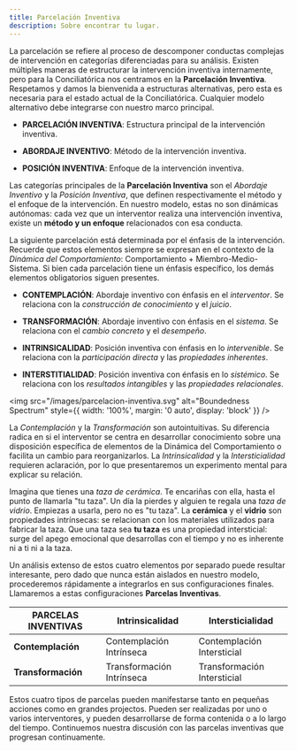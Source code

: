 ```yaml
---
title: Parcelación Inventiva
description: Sobre encontrar tu lugar.
---
```


La parcelación se refiere al proceso de descomponer conductas complejas de intervención en categorías diferenciadas para su análisis. Existen múltiples maneras de estructurar la intervención inventiva internamente, pero para la Conciliatórica nos centramos en la **Parcelación Inventiva**. Respetamos y damos la bienvenida a estructuras alternativas, pero esta es necesaria para el estado actual de la Conciliatórica. Cualquier modelo alternativo debe integrarse con nuestro marco principal.

- **PARCELACIÓN INVENTIVA**: Estructura principal de la intervención inventiva.

- **ABORDAJE INVENTIVO**: Método de la intervención inventiva.

- **POSICIÓN INVENTIVA**: Enfoque de la intervención inventiva.

Las categorías principales de la **Parcelación Inventiva** son el *Abordaje Inventivo* y la *Posición Inventiva*, que definen respectivamente el método y el enfoque de la intervención. En nuestro modelo, estas no son dinámicas autónomas: cada vez que un interventor realiza una intervención inventiva, existe un **método y un enfoque** relacionados con esa conducta.

La siguiente parcelación está determinada por el énfasis de la intervención. Recuerde que estos elementos siempre se expresan en el contexto de la *Dinámica del Comportamiento*: Comportamiento + Miembro-Medio-Sistema. Si bien cada parcelación tiene un énfasis específico, los demás elementos obligatorios siguen presentes.

- **CONTEMPLACIÓN**: Abordaje inventivo con énfasis en el *interventor*. Se relaciona con la *construcción de conocimiento* y el *juicio*.

- **TRANSFORMACIÓN**: Abordaje inventivo con énfasis en el *sistema*. Se relaciona con el *cambio concreto* y el *desempeño*.

- **INTRINSICALIDAD**: Posición inventiva con énfasis en lo *intervenible*. Se relaciona con la *participación directa* y las *propiedades inherentes*.

- **INTERSTITIALIDAD**: Posición inventiva con énfasis en lo *sistémico*. Se relaciona con los *resultados intangibles* y las *propiedades relacionales*.

<img 
  src="/images/parcelacion-inventiva.svg" 
  alt="Boundedness Spectrum" 
  style={{ width: '100%', margin: '0 auto', display: 'block' }} 
/>

La *Contemplación* y la *Transformación* son autointuitivas. Su diferencia radica en si el interventor se centra en desarrollar conocimiento sobre una disposición específica de elementos de la Dinámica del Comportamiento o facilita un cambio para reorganizarlos. La *Intrinsicalidad* y la *Intersticialidad* requieren aclaración, por lo que presentaremos un experimento mental para explicar su relación.

Imagina que tienes una *taza de cerámica*. Te encariñas con ella, hasta el punto de llamarla "tu taza". Un día la pierdes y alguien te regala una *taza de vidrio*. Empiezas a usarla, pero no es "tu taza". La **cerámica** y el **vidrio** son propiedades intrínsecas: se relacionan con los materiales utilizados para fabricar la taza. Que una taza sea **tu taza** es una propiedad intersticial: surge del apego emocional que desarrollas con el tiempo y no es inherente ni a ti ni a la taza.

Un análisis extenso de estos cuatro elementos por separado puede resultar interesante, pero dado que nunca están aislados en nuestro modelo, procederemos rápidamente a integrarlos en sus configuraciones finales. Llamaremos a estas configuraciones **Parcelas Inventivas**.

| **PARCELAS INVENTIVAS** | **Intrinsicalidad** | **Intersticialidad** |
|---|---|---|
| **Contemplación** | Contemplación Intrínseca | Contemplación Intersticial |
| **Transformación** | Transformación Intrínseca | Transformación Intersticial |

Estos cuatro tipos de parcelas pueden manifestarse tanto en pequeñas acciones como en grandes projectos. Pueden ser realizadas por uno o varios interventores, y pueden desarrollarse de forma contenida o a lo largo del tiempo. Continuemos nuestra discusión con las parcelas inventivas que progresan continuamente.
